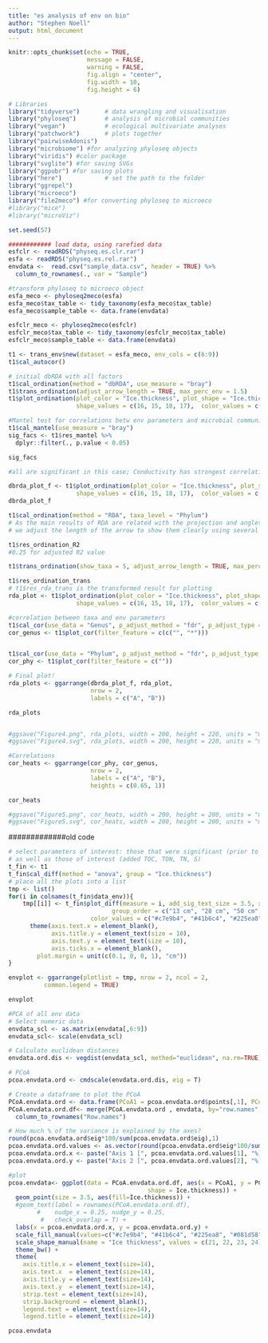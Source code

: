 ---
title: "es analysis of env on bio"
author: "Stephen Noell"
output: html_document
---

```{r setup, include=FALSE}
knitr::opts_chunk$set(echo = TRUE,
                      message = FALSE, 
                      warning = FALSE,
                      fig.align = "center",
                      fig.width = 10,
                      fig.height = 6)
```


```{r Libraries and seed}

# Libraries
library("tidyverse")       # data wrangling and visualisation
library("phyloseq")        # analysis of microbial communities
library("vegan")           # ecological multivariate analyses
library("patchwork")       # plots together
library("pairwiseAdonis")
library("microbiome") #for analyzing phyloseq objects
library("viridis") #color package
library("svglite") #for saving SVGs
library("ggpubr") #for saving plots
library("here")            # set the path to the folder 
library("ggrepel")
library("microeco")
library("file2meco") #for converting phyloseq to microeco
#library("mice")
#library("microViz")

set.seed(57)
```


```{r}
############ load data, using rarefied data
esfclr <- readRDS("physeq.es.clr.rar")
esfa <- readRDS("physeq.es.rel.rar")
envdata <-  read.csv("sample_data.csv", header = TRUE) %>%
  column_to_rownames(., var = "Sample")

#transform phyloseq to microeco object
esfa_meco <- phyloseq2meco(esfa)
esfa_meco$tax_table <- tidy_taxonomy(esfa_meco$tax_table)
esfa_meco$sample_table <- data.frame(envdata)

esfclr_meco <- phyloseq2meco(esfclr)
esfclr_meco$tax_table <- tidy_taxonomy(esfclr_meco$tax_table)
esfclr_meco$sample_table <- data.frame(envdata)

t1 <- trans_env$new(dataset = esfa_meco, env_cols = c(6:9))
t1$cal_autocor()

```


```{r}
# initial dbRDA with all factors
t1$cal_ordination(method = "dbRDA", use_measure = "bray")
t1$trans_ordination(adjust_arrow_length = TRUE, max_perc_env = 1.5)
t1$plot_ordination(plot_color = "Ice.thickness", plot_shape = "Ice.thickness", 
                   shape_values = c(16, 15, 18, 17),  color_values = c("#c7e9b4", "#41b6c4", "#225ea8", "#081d58"))

#Mantel test for correlations betw env parameters and microbial community, determine which factors are significant
t1$cal_mantel(use_measure = "bray")
sig_facs <- t1$res_mantel %>%
  dplyr::filter(., p.value < 0.05)

sig_facs

#all are significant in this case; Conductivity has strongest correlation coefficient of 0.38

dbrda_plot_f <- t1$plot_ordination(plot_color = "Ice.thickness", plot_shape = "Ice.thickness", 
                   shape_values = c(16, 15, 18, 17),  color_values = c("#c7e9b4", "#41b6c4", "#225ea8", "#081d58"))
dbrda_plot_f
```



```{r}
t1$cal_ordination(method = "RDA", taxa_level = "Phylum")
# As the main results of RDA are related with the projection and angles between different arrows,
# we adjust the length of the arrow to show them clearly using several parameters.

t1$res_ordination_R2
#0.25 for adjusted R2 value

t1$trans_ordination(show_taxa = 5, adjust_arrow_length = TRUE, max_perc_env = 1, max_perc_tax = 1, min_perc_env = 0.2, min_perc_tax = 0.2)

t1$res_ordination_trans
# t1$res_rda_trans is the transformed result for plotting
rda_plot <- t1$plot_ordination(plot_color = "Ice.thickness", plot_shape = "Ice.thickness", 
                   shape_values = c(16, 15, 18, 17),  color_values = c("#c7e9b4", "#41b6c4", "#225ea8", "#081d58")) 


```

```{r}
#correlation between taxa and env parameters
t1$cal_cor(use_data = "Genus", p_adjust_method = "fdr", p_adjust_type = "Env")
cor_genus <- t1$plot_cor(filter_feature = c(c("", "*")))


t1$cal_cor(use_data = "Phylum", p_adjust_method = "fdr", p_adjust_type = "Env")
cor_phy <- t1$plot_cor(filter_feature = c(""))
```

```{r}
# Final plot!
rda_plots <- ggarrange(dbrda_plot_f, rda_plot,
                       nrow = 2,
                       labels = c("A", "B"))

rda_plots 


#ggsave("Figure4.png", rda_plots, width = 200, height = 220, units = "mm", dpi = 300)
#ggsave("Figure4.svg", rda_plots, width = 200, height = 220, units = "mm", dpi = 300)

#Correlations
cor_heats <- ggarrange(cor_phy, cor_genus,
                       nrow = 2,
                       labels = c("A", "B"),
                       heights = c(0.65, 1))

cor_heats 

#ggsave("Figure5.png", cor_heats, width = 200, height = 200, units = "mm", dpi = 300)
#ggsave("Figure5.svg", cor_heats, width = 200, height = 200, units = "mm", dpi = 300)
```

#############old code

```{r box plots}
# select parameters of interest: those that were significant (prior to adjustment),
# as well as those of interest (added TOC, TON, TN, S)
t_fin <- t1
t_fin$cal_diff(method = "anova", group = "Ice.thickness")
# place all the plots into a list
tmp <- list()
for(i in colnames(t_fin$data_env)){
    tmp[[i]] <- t_fin$plot_diff(measure = i, add_sig_text_size = 3.5, xtext_size = 12,
                             group_order = c("13 cm", "28 cm", "50 cm", "94 cm"), 
                       color_values = c("#c7e9b4", "#41b6c4", "#225ea8", "#081d58")) + 
      theme(axis.text.x = element_blank(),
            axis.title.y = element_text(size = 10),
            axis.text.y = element_text(size = 10),
            axis.ticks.x = element_blank(),
        plot.margin = unit(c(0.1, 0, 0, 1), "cm"))
}

envplot <- ggarrange(plotlist = tmp, nrow = 2, ncol = 2,
          common.legend = TRUE)

envplot

```


```{r PCA all env data}
#PCA of all env data
# Select numeric data
envdata_scl <- as.matrix(envdata[,6:9])
envdata_scl<- scale(envdata_scl)

# Calculate euclidean distances
envdata.ord.dis <- vegdist(envdata_scl, method="euclidean", na.rm=TRUE)

# PCoA
pcoa.envdata.ord <- cmdscale(envdata.ord.dis, eig = T)

# Create a dataframe to plot the PCoA 
PCoA.envdata.ord <- data.frame(PCoA1 = pcoa.envdata.ord$points[,1], PCoA2 = pcoa.envdata.ord$points[,2])
PCoA.envdata.ord.df<- merge(PCoA.envdata.ord , envdata, by="row.names", sort = F) %>%
  column_to_rownames("Row.names")

# How much % of the variance is explained by the axes?
round(pcoa.envdata.ord$eig*100/sum(pcoa.envdata.ord$eig),1)
pcoa.envdata.ord.values <- as.vector(round(pcoa.envdata.ord$eig*100/sum(pcoa.envdata.ord$eig),1))
pcoa.envdata.ord.x <- paste("Axis 1 [", pcoa.envdata.ord.values[1], "%]")
pcoa.envdata.ord.y <- paste("Axis 2 [", pcoa.envdata.ord.values[2], "%]")

#plot
pcoa.envdata<- ggplot(data = PCoA.envdata.ord.df, aes(x = PCoA1, y = PCoA2,
                                       shape = Ice.thickness)) + 
  geom_point(size = 3.5, aes(fill=Ice.thickness)) +
  #geom_text(label = rownames(PCoA.envdata.ord.df),
        #    nudge_x = 0.25, nudge_y = 0.25, 
         #   check_overlap = T) +
  labs(x = pcoa.envdata.ord.x, y = pcoa.envdata.ord.y) +
  scale_fill_manual(values=c("#c7e9b4", "#41b6c4", "#225ea8", "#081d58")) +
  scale_shape_manual(name = "Ice thickness", values = c(21, 22, 23, 24)) +
  theme_bw() +
  theme(
    axis.title.x = element_text(size=14),
    axis.text.x  = element_text(size=14),
    axis.title.y = element_text(size=14),
    axis.text.y  = element_text(size=14),
    strip.text = element_text(size=14),
    strip.background = element_blank(),
    legend.text = element_text(size=14),
    legend.title = element_text(size=14))

pcoa.envdata
```
